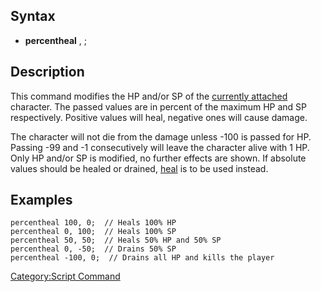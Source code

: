 ==Syntax==
*'''percentheal''' <hp>, <sp>;

==Description==
This command modifies the HP and/or SP of the [[RID#Usage|currently attached]] character. The passed values are in percent of the maximum HP and SP respectively. Positive values will heal, negative ones will cause damage.

The character will not die from the damage unless -100 is passed for HP. Passing -99 and -1 consecutively will leave the character alive with 1 HP. Only HP and/or SP is modified, no further effects are shown. If absolute values should be healed or drained, [[heal]] is to be used instead.

==Examples==
 percentheal 100, 0;  // Heals 100% HP
 percentheal 0, 100;  // Heals 100% SP
 percentheal 50, 50;  // Heals 50% HP and 50% SP
 percentheal 0, -50;  // Drains 50% SP
 percentheal -100, 0;  // Drains all HP and kills the player

[[Category:Script Command]]